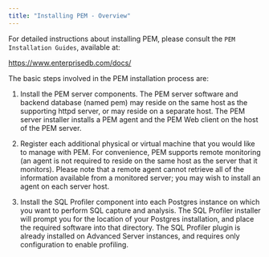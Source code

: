 ```yaml
---
title: "Installing PEM - Overview"
---
```


For detailed instructions about installing PEM, please consult the `PEM Installation Guides`, available at:

   <https://www.enterprisedb.com/docs/>

The basic steps involved in the PEM installation process are:

1.  Install the PEM server components. The PEM server software and backend database (named pem) may reside on the same host as the supporting httpd server, or may reside on a separate host. The PEM server installer installs a PEM agent and the PEM Web client on the host of the PEM server.

2.  Register each additional physical or virtual machine that you would like to manage with PEM. For convenience, PEM supports remote monitoring (an agent is not required to reside on the same host as the server that it monitors). Please note that a remote agent cannot retrieve all of the information available from a monitored server; you may wish to install an agent on each server host.

3.  Install the SQL Profiler component into each Postgres instance on which you want to perform SQL capture and analysis. The SQL Profiler installer will prompt you for the location of your Postgres installation, and place the required software into that directory. The SQL Profiler plugin is already installed on Advanced Server instances, and requires only configuration to enable profiling.
